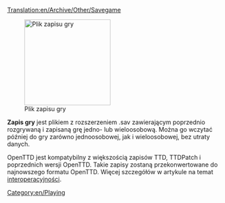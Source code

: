 [[Translation:en/Archive/Other/Savegame]]

[[File:en/Savecode.png|200px|thumb|right|Plik zapisu gry]]

'''Zapis gry''' jest plikiem z rozszerzeniem .sav zawierającym poprzednio rozgrywaną i zapisaną grę jedno- lub wieloosobową. Można go wczytać później do gry zarówno jednoosobowej, jak i wieloosobowej, bez utraty danych.

OpenTTD jest kompatybilny z większością zapisów TTD, TTDPatch i poprzednich wersji OpenTTD. Takie zapisy zostaną przekonwertowane do najnowszego formatu OpenTTD. Więcej szczegółów w artykule na temat [[en/Manual/Interoperability|interoperacyjności]]. 


[[Category:en/Playing]]